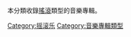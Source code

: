 {{Catnav|頁面分類|各種主題的頁面分類|類型|音樂類型|摇滚乐}}
{{Catnav|頁面分類|各種主題的頁面分類|類型|音樂專輯類型}}

本分類收錄[[搖滾|搖滾]]類型的音樂專輯。
{{Commonscat|Rock albums}}

[[Category:摇滚乐|Category:摇滚乐]]
[[Category:音樂專輯類型|Category:音樂專輯類型]]